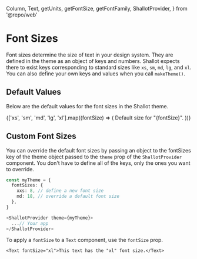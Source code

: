   Column,
  Text,
  getUnits,
  getFontSize,
  getFontFamily,
  ShallotProvider,
} from '@repo/web'

<Meta title="🎨 Theme / Font Sizes" />

# Font Sizes

Font sizes determine the size of text in your design system. They are defined in the theme as an object of keys and numbers. Shallot expects there to exist keys corresponding to standard sizes like `xs`, `sm`, `md`, `lg`, and `xl`. You can also define your own keys and values when you call `makeTheme()`.

## Default Values

Below are the default values for the font sizes in the Shallot theme.

<Canvas>
  <ShallotProvider>
    <Column>
      {['xs', 'sm', 'md', 'lg', 'xl'].map((fontSize) => (
        <Text
          key={fontSize}
          shallot={{
            fontFamily: getFontFamily('Body'),
            margin: getUnits(1),
            fontSize: getFontSize(fontSize),
          }}
        >
          Default size for "{fontSize}".
        </Text>
      ))}
    </Column>
  </ShallotProvider>
</Canvas>

## Custom Font Sizes

You can override the default font sizes by passing an object to the fontSizes key of the theme object passed to the `theme` prop of the `ShallotProvider` component. You don't have to define all of the keys, only the ones you want to override.

```ts
const myTheme = {
  fontSizes: {
    xxs: 8, // define a new font size
    md: 18, // override a default font size
  },
}

<ShallotProvider theme={myTheme}>
  ...// Your app
</ShallotProvider>
```

To apply a `fontSize` to a `Text` component, use the `fontSize` prop.

```tsx
<Text fontSize="xl">This text has the "xl" font size.</Text>
```
